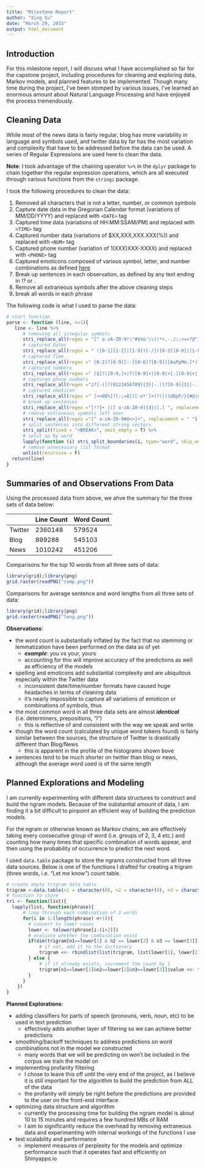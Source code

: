 ```yaml
---
title: "Milestone Report"
author: "Xing Su"
date: "March 29, 2015"
output: html_document
---
```


## Introduction

For this milestone report, I will discuss what I have accomplished so far for the capstone project, including procedures for cleaning and exploring data, Markov models, and planned features to be implemented. Though many time during the project, I've been stomped by various issues, I've learned an enormous amount about Natural Language Processing and have enjoyed the process tremendously.


## Cleaning Data

While most of the news data is fairly regular, blog has more variability in language and symbols used, and twitter data by far has the most variation and complexity that have to be addressed before the data can be used. A series of Regular Expressions are used here to clean the data. 

**Note**: I took advantage of the chaining operator `%>%` in the `dplyr` package to chain together the regular expression operations, which are all executed through various functions from the `stringi` package. 

I took the following procedures to clean the data:

1. Removed all characters that is not a letter, number, or common symbols
2. Capture date data in the Gregorian Calendar format (variations of MM/DD/YYYY) and replaced with `<DATE>` tag
3. Captured time data (variations of HH:MM:SSAM/PM) and replaced with `<TIME>` tag
4. Captured number data (variations of $XX,XXX,XXX.XXX(%)) and replaced with `<NUM>` tag
5. Captured phone number (variation of 1(XXX)XXX-XXXX) and replaced with `<PHONE>` tag
6. Captured emoticons composed of various symbol, letter, and number combinations as defined [here](http://en.wikipedia.org/wiki/List_of_emoticons)
7. Break up sentences in each observation, as defined by any text ending in !? or . 
8. Remove all extraneous symbols after the above cleaning steps
9. break all words in each phrase

The following code is what I used to parse the data:

```r
# start function
parse <- function (line, n=1){
   line <- line %>%
      # removing all irregular symbols
      stri_replace_all(regex = "[^ a-zA-Z0-9!\"#$%&'\\()*+,-./:;<=>?@^_`{}|~\\[\\]]|\"", replacement = "") %>% 
      # captured Dates
      stri_replace_all(regex = " ([0-1][1-2]|[1-9])[-/]([0-3][0-9]|[1-9])([-/]([0-9]{4}|[0-9]{2}))? ", replacement = " <DATE> ") %>% 
      # captured Time
      stri_replace_all(regex =" [0-2]?[0-9][:-][0-6]?[0-9]([AaPpMm.]*)? ", replacement =" <TIME> ") %>% 
      # captured numbers
      stri_replace_all(regex =" [$]?([0-9,]+)?([0-9]+|[0-9]+[.][0-9]+|[.][0-9]+)(%|th|st|nd)? ",replacement= " <NUM> ") %>% 
      # captured phone numbers
      stri_replace_all(regex ="1?[-(]?[0123456789]{3}[-.)]?[0-9]{3}[-.]?[0-9]{4}|[0-9]{10}", replacement= " <PHONE> ") %>% 
      # captured emoticon
      stri_replace_all(regex =" [<>0O%]?[:;=8]([-o*']+)?([()dDpP/}{#@|oOcC]|\\[|\\])+|([()dDpP/}{#@|cC]|\\[|\\])+([-o*']+)?[:;=8][<>]?|<3+|</+3+|[-oO0><^][_.]+[-oO0><^]", replacement = " <EMOJI><BREAK>") %>% 
      # break up sentences
      stri_replace_all(regex ="[!?]+ |([ a-zA-Z0-9]{3})[.] ", replacement = "$1<BREAK>") %>%
      # remove extraneous symbols left over
      stri_replace_all(regex ="[^ a-zA-Z0-9#@<>]+", replacement = " ") %>% stri_trim_both() %>%
      # split sentences into different string vectors
      stri_split(fixed = "<BREAK>", omit_empty = T) %>%
      # split up by word
      lapply(function (i) stri_split_boundaries(i, type="word", skip_word_none=TRUE)) %>% 
      # remove unnecessary list format
      unlist(recursive = F)
  return(line)
}
```

## Summaries of and Observations From Data

Using the processed data from above, we ahve the summary for the three sets of data below:


|       |Line Count  | Word Count
--------|------------|-----------
Twitter |   2360148  |   579524
Blog    |    899288  |   545103
News    |   1010242  |   451206


Comparisons for the top 10 words from all three sets of data:


```r
library(grid);library(png)
grid.raster(readPNG("comp.png"))
```

Comparisons for average sentence and word lengths from all three sets of data:

```r
library(grid);library(png)
grid.raster(readPNG("leng.png"))
```

**Observations**:

* the word count is substantially inflated by the fact that no stemming or lemmatization have been performed on the data as of yet
    - ***example***: you vs your, yours
    - accounting for this will improve accuracy of the predictions as well as efficiency of the models
* spelling and emoticons add substantial complexity and are ubiquitous especially within the Twitter data
    - inconsistent date/time/number formats have caused huge headaches in terms of cleaning data
    - it's nearly impossible to capture all variations of emoticon or combinations of symbols, thus 
* the most common word in all three data sets are almost ***identical*** (i.e. determiners, prepositions, "I")
    - this is reflective of and consistent with the way we speak and write
* though the word count (calculated by unique word tokens found) is fairly similar between the sources, the structure of Twitter is drastically different than Blog/News
    - this is apparent in the profile of the histograms shown bove
- sentences tend to be much shorter on twitter than blog or news, although the average word used is of the same length




## Planned Explorations and Modeling

I am currently experimenting with different data structures to construct and build the ngram models. Because of the substantial amount of data, I am finding it a bit difficult to pinpoint an efficient way of building the prediction models. 

For the ngram or otherwise known as Markov chains, we are effectively taking every consecutive group of word (i.e. groups of 2, 3, 4 etc.) and counting how many times that specific combination of words appear, and then using the probability of occurrence to predict the next word. 


I used `data.table` package to store the ngrams constructed from all three data sources. Below is one of the functions I drafted for creating a trigram (three words, i.e. "Let me know") count table.

```r
# create empty trigram data table
trigram <-data.table(n1 = character(0), n2 = character(0), n3 = character(0), value = numeric(0))
# function to store 
tri <- function(list){
  lapply(list, function(phrase){
      # loop through each combination of 3 words
      for(i in 1:(length(phrase)-n+1)){
        # convert to lower cases
        lower <- tolower(phrase[i:(i+2)])
        # evaluate whether the combination exist
        if(dim(trigram[n1==lower[1] & n2 == lower[2] & n3 == lower[3]])[1]==0){
            # if not, add it to the dictionary
            trigram <<- rbindlist(list(trigram, list(lower[1], lower[2], lower[3], 1)))
        } else {
            # if it already exists, increment the count by 1 
            trigram[n1==lower[1]&n2==lower[2]&n3==lower[3]]$value <<- trigram[n1==lower[1]&n2==lower[2]&n3==lower[3]]$value + 1
        }
      }
    })
}
```


**Planned Explorations**:

* adding classifiers for parts of speech (pronouns, verb, noun, etc) to be used in text prediction
    - effectively adds another layer of filtering so we can achieve better predictions
* smoothing/backoff techniques to address predictions on word combinations not in the model we constructed
    - many words that we will be predicting on won't be included in the corpus we train the model on
* implementing profanity filtering
    - I chose to leave this off until the very end of the project, as I believe it is still important for the algorithm to build the prediction from ALL of the data
    - the profanity will simply be right before the predictions are provided to the user on the front-end interface
* optimizing data structure and algorithm
    - currently the processing time for building the ngram model is about 10 to 15 minutes and requires a few hundred MBs of RAM
    - I aim to significantly reduce the overhead by removing extraneous data and experimenting with internal workings of the functions I use
* test scalability and performance
    - implement measures of perplexity for the models and optimize performance such that it operates fast and efficiently on Shinyapps.io

